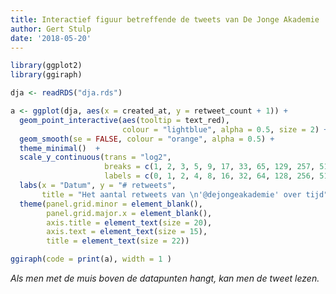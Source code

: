 ```yaml
---
title: Interactief figuur betreffende de tweets van De Jonge Akademie
author: Gert Stulp
date: '2018-05-20'
---
```




```r
library(ggplot2)
library(ggiraph)

dja <- readRDS("dja.rds")
```

```r
a <- ggplot(dja, aes(x = created_at, y = retweet_count + 1)) +
  geom_point_interactive(aes(tooltip = text_red), 
                         colour = "lightblue", alpha = 0.5, size = 2) +
  geom_smooth(se = FALSE, colour = "orange", alpha = 0.5) +
  theme_minimal()  +
  scale_y_continuous(trans = "log2",
                     breaks = c(1, 2, 3, 5, 9, 17, 33, 65, 129, 257, 513),
                     labels = c(0, 1, 2, 4, 8, 16, 32, 64, 128, 256, 512)) +
  labs(x = "Datum", y = "# retweets", 
       title = "Het aantal retweets van \n'@dejongeakademie' over tijd") +
  theme(panel.grid.minor = element_blank(),
        panel.grid.major.x = element_blank(),
        axis.title = element_text(size = 20),
        axis.text = element_text(size = 15),
        title = element_text(size = 22)) 

ggiraph(code = print(a), width = 1 )
```

*Als men met de muis boven de datapunten hangt, kan men de tweet lezen.* 